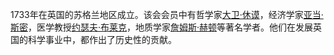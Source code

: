 {{Merge to|爱丁堡皇家学会|discuss=Talk:爱丁堡皇家学会#請求與爱丁堡哲学学会合併|time=2021-12-25T16:29:03+00:00}}
{{unreferenced|time=2010-08-23T05:35:11+00:00}}
1733年在英国的苏格兰地区成立。该会会员中有哲学家[[大卫·休谟|大卫·休谟]]，经济学家[[亚当·斯密|亚当·斯密]]，医学教授[[约瑟夫·布莱克|约瑟夫·布莱克]]，地质学家[[詹姆斯·赫顿|詹姆斯·赫顿]]等著名学者。他们在发展英国的科学事业中，都作出了历史性的贡献。